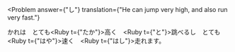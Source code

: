 
<Problem
  answer={"し"}
  translation={"He can jump very high, and also run very fast."}
>
  かれは　とても<Ruby t={"たか"}>高</Ruby>く　<Ruby t={"と"}>跳</Ruby>べる<Hide>し</Hide>　とても<Ruby t={"はや"}>速</Ruby>く　<Ruby t={"はし"}>走</Ruby>れます。
</Problem>